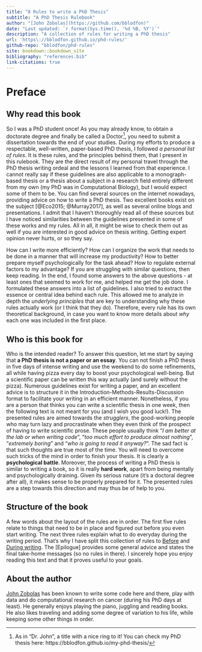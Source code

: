 ```yaml
---
title: "8 Rules to write a PhD Thesis"
subtitle: "A PhD Thesis Rulebook"
author: "[John Zobolas](https://github.com/bblodfon)"
date: "Last updated: `r format(Sys.time(), '%d %B, %Y')`"
description: "A collection of rules for writing a PhD thesis"
url: 'https\://bblodfon.github.io/phd-rules/'
github-repo: "bblodfon/phd-rules"
site: bookdown::bookdown_site
bibliography: "references.bib"
link-citations: true
---
```


# Preface {-}

## Why read this book {-}

:::{.indent}
So I was a PhD student once!
As you may already know, to obtain a doctorate degree and finally be called a Doctor^[As in “Dr. John”, a title with a nice ring to it! You can check my PhD thesis here: https://bblodfon.github.io/my-phd-thesis/], you need to submit a dissertation towards the end of your studies.
During my efforts to produce a respectable, well-written, paper-based PhD thesis, I followed *a personal list of rules*.
It is these rules, and the principles behind them, that I present in this rulebook.
They are the direct result of my personal travel through the PhD thesis writing ordeal and the lessons I learned from that experience.
I cannot really say if these guidelines are also applicable to a monograph-based thesis or a thesis about a subject in a research field entirely different from my own (my PhD was in Computational Biology), but I would expect some of them to be.
You can find several sources on the internet nowadays, providing advice on how to write a PhD thesis.
Two excellent books exist on the subject [@Eco2015; @Murray2017], as well as several online blogs and presentations.
I admit that I haven't thoroughly read all of these sources but I have noticed similarities between the guidelines presented in some of these works and my rules.
All in all, it might be wise to check them out as well if you are interested in good advice on thesis writing.
Getting expert opinion never hurts, or so they say.
:::

:::{.indent}
How can I write more efficiently?
How can I organize the work that needs to be done in a manner that will increase my productivity?
How to better prepare myself psychologically for the task ahead?
How to regulate external factors to my advantage?
If you are struggling with similar questions, then keep reading.
In the end, I found some answers to the above questions - at least ones that seemed to work for me, and helped me get the job done.
I formulated these answers into a list of guidelines.
I also tried to extract the essence or central idea behind each rule.
This allowed me to analyze in depth the *underlying principles* that are key to understanding why these rules actually work (or I think that they do).
Therefore, every rule has its own theoretical background, in case you want to know more details about *why* each one was included in the first place.
:::

## Who is this book for {-}

:::{.indent}
Who is the intended reader?
To answer this question, let me start by saying that **a PhD thesis is not a paper or an essay**.
You can not finish a PhD thesis in five days of intense writing and use the weekend to do some refinements, all while having pizza every day to boost your psychological well-being.
But a scientific paper can be written this way actually (and surely without the pizza).
Numerous guidelines exist for writing a paper, and an excellent advice is to structure it in the Introduction-Methods-Results-Discussion format to facilitate your writing in an efficient manner.
Nonetheless, if you are a person that thinks you can write a scientific thesis in one week, then the following text is not meant for you (and I wish you good luck!).
The presented rules are aimed towards the *strugglers*, the good-working people who may turn lazy and procrastinate when they even think of the prospect of having to write scientific prose.
These people usually think "*I am better at the lab or when writing code*", "*too much effort to produce almost nothing*", "*extremely boring*" and "*who is going to read it anyway?*".
The sad fact is that such thoughts are true most of the time.
You will need to overcome such tricks of the mind in order to finish your thesis.
It is clearly a **psychological battle**.
Moreover, the process of writing a PhD thesis is similar to writing a book, so it is really **hard work**, apart from being mentally and psychologically draining.
Given its serious nature (it's a doctoral degree after all), it makes sense to be properly prepared for it.
The presented rules are a step towards this direction and may thus be of help to you.
:::

## Structure of the book {-}

:::{.indent}
A few words about the layout of the rules are in order.
The first five rules relate to things that need to be in place and figured out before you even start writing.
The next three rules explain what to do everyday during the writing period.
That's why I have split this collection of rules to [Before](#before) and [During writing](#during).
The [Epilogue] provides some general advice and states the final take-home messages (so no rules in there).
I sincerely hope you enjoy reading this text and that it proves useful to your goals.
:::

## About the author {-}

[John Zobolas]() has been known to write some code here and there, play with data and do computational research on cancer (during his PhD days at least).
He generally enjoys playing the piano, juggling and reading books.
He also likes traveling and adding some degree of variation to his life, while keeping some other things in order.
